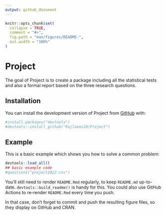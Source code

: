 ```yaml
---
output: github_document
---
```


<!-- README.md is generated from README.Rmd. Please edit that file -->

```r
knitr::opts_chunk$set(
  collapse = TRUE,
  comment = "#>",
  fig.path = "man/figures/README-",
  out.width = "100%"
)
```

# Project

<!-- badges: start -->
<!-- badges: end -->

The goal of Project is to create a package including all the statistical tests and also a formal report based on the three research questions.

## Installation

You can install the development version of Project from [GitHub](https://github.com/) with:

``` r
#install.packages("devtools")
#devtools::install_github("Rajlaxmi20/Project")
```

## Example

This is a basic example which shows you how to solve a common problem:

```r
devtools::load_all()
## basic example code
#question1("project2022.csv")
```

You'll still need to render `README.Rmd` regularly, to keep `README.md` up-to-date. `devtools::build_readme()` is handy for this. You could also use GitHub Actions to re-render `README.Rmd` every time you push. 


In that case, don't forget to commit and push the resulting figure files, so they display on GitHub and CRAN.
